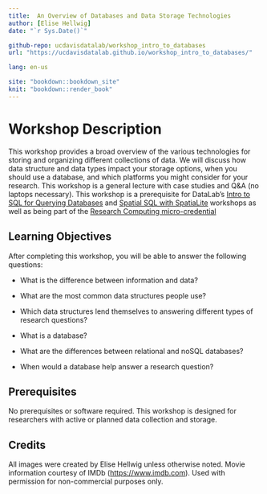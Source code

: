 ```yaml
---
title:  An Overview of Databases and Data Storage Technologies
author: [Elise Hellwig]
date: "`r Sys.Date()`"

github-repo: ucdavisdatalab/workshop_intro_to_databases
url: "https://ucdavisdatalab.github.io/workshop_intro_to_databases/"

lang: en-us

site: "bookdown::bookdown_site"
knit: "bookdown::render_book"
---
```


# Workshop Description 

This workshop provides a broad overview of the various technologies for storing
and organizing different collections of data. We will discuss how data structure
and data types impact your storage options, when you should use a database, and
which platforms you might consider for your research. This workshop is a general
lecture with case studies and Q&A (no laptops necessary). This workshop is a
prerequisite for DataLab's [Intro to SQL for Querying Databases][sql] 
and [Spatial SQL with SpatiaLite][spat_sql] workshops as well as being part of 
the [Research Computing micro-credential][micro_cred]

## Learning Objectives

After completing this workshop, you will be able to answer the following
questions:

  * What is the difference between information and data?
  
  * What are the most common data structures people use?
  
  * Which data structures lend themselves to answering different types of
  research questions?
  
  * What is a database?
  
  * What are the differences between relational and noSQL databases?
  
  * When would a database help answer a research question?


[sql]: https://ucdavisdatalab.github.io/workshop_intro_to_sql/
[spat_sql]: https://github.com/ucdavisdatalab/Spatial_SQL
[micro_cred]: https://gradpathways.ucdavis.edu/research-computing-pathway

## Prerequisites

No prerequisites or software required. This workshop is designed for researchers
with active or planned data collection and storage. 

<!-- Add something about bringing data with them? -->

## Credits

All images were created by Elise Hellwig unless otherwise noted. Movie
information courtesy of IMDb ([https://www.imdb.com][imdb]). Used with
permission for non-commercial purposes only.

[imdb]: https://www.imdb.com